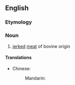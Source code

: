 ==English==

===Etymology===
{{compound|en|beef|jerky}}

===Noun===
{{en-noun|~|beef jerkies}}

# [[jerked]] [[meat]] of bovine origin

====Translations====
{{trans-top}}
* Chinese:
*: Mandarin: {{t+|cmn|牛肉干}}
{{trans-mid}}
{{trans-bottom}}